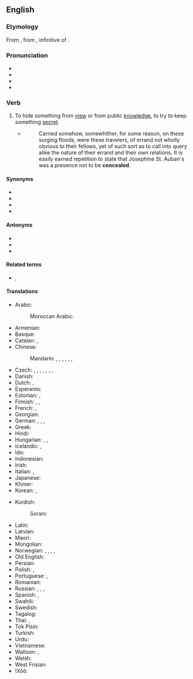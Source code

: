 ==English==

===Etymology===
From {{etyl|fro|en}} {{m|fro|conceler||hide, disguise}}, from {{etyl|la|en}} {{m|la|concelāre}}, infinitive of {{m|la|concelō||carefully disguise}}.

===Pronunciation===
* {{IPA|/kənˈsiːl/|lang=en}}
* {{audio|en-us-conceal.ogg|Audio (US)|lang=en}}
* {{rhymes|iːl|lang=en}}
* {{hyphenation|con|ceal|lang=en}}

===Verb===
{{en-verb}}

# {{lb|en|transitive}} To hide something from [[view]] or from public [[knowledge]], to try to keep something [[secret]].
#: {{ux|en|He tried to '''conceal''' the truth about his [[health]].}}
#* {{RQ:EHough PrqsPrc|II|0147}}
#*: Carried somehow, somewhither, for some reason, on these surging floods, were these travelers, of errand not wholly obvious to their fellows, yet of such sort as to call into query alike the nature of their errand and their own relations. It is easily earned repetition to state that Josephine St. Auban's was a presence not to be '''concealed'''.

====Synonyms====
* {{l|en|hide}}
* {{l|en|mithe}}
* {{l|en|obfuscate}}
* {{l|en|secrete}}

====Antonyms====
* {{l|en|reveal}}
* {{l|en|uncover}}
* {{l|en|admit}}

====Related terms====
* {{l|en|concealing}}, {{l|en|concealed}}

====Translations====
{{trans-top|to hide something}}
* Arabic: {{t|ar|أَخْفَى}}
*: Moroccan Arabic: {{t|ary|خبّى|tr=ḵəbba}}
* Armenian: {{t-needed|hy}}
* Basque: {{t-needed|eu}}
* Catalan: {{t+|ca|amagar}}, {{t+|ca|ocultar}}
* Chinese:
*: Mandarin: {{t+|cmn|隱瞞|sc=Hani}}, {{t+|cmn|隐瞒|tr=yǐnmán|sc=Hani}}, {{t+|cmn|隱藏|sc=Hani}}, {{t+|cmn|隐藏|tr=yǐncáng|sc=Hani}}, {{t+|cmn|藏|tr=cáng|sc=Hani}}, {{t+|cmn|掩蓋|sc=Hani}}, {{t+|cmn|掩盖|tr=yǎngài|sc=Hani}}
* Czech: {{t+|cs|skrýt|pf}}, {{t+|cs|skrývat|impf}}, {{t|cs|ukrýt|pf}}, {{t|cs|ukrývat|impf}}, {{t+|cs|schovat|pf}}, {{t+|cs|schovávat|impf}}, {{t+|cs|zakrýt|pf}}, {{t+|cs|zakrývat|impf}}
* Danish: {{t+|da|skjule}}
* Dutch: {{t+|nl|verbergen}}, {{t+|nl|verstoppen}}
* Esperanto: {{t-needed|eo}}
* Estonian: {{t|et|varjama}}, {{t|et|peitma}}
* Finnish: {{t+|fi|kätkeä}}, {{t+|fi|salata}}, {{t+|fi|peittää}}
* French: {{t+|fr|dissimuler}}, {{t+|fr|cacher}}
* Georgian: {{t-needed|ka}}
* German: {{t+|de|verbergen}}, {{t+|de|verheimlichen}}, {{t+|de|verschleiern}}, {{t+|de|verschweigen}}
* Greek: {{t+|el|αποκρύπτω}}
* Hindi: {{t+|hi|छिपाना|tr=chipānā|sc=Deva}}
* Hungarian: {{t+|hu|titkol}}, {{t+|hu|eltitkol}}, {{t+|hu|elrejt}}
* Icelandic: {{t+|is|fela}}, {{t+|is|hylja}}
* Ido: {{t+|io|celar}}
* Indonesian: {{t+|id|menyembunyikan}}
* Irish: {{t|ga|ceil}}
* Italian: {{t+|it|nascondere}}, {{t+|it|celare}}
* Japanese: {{t+|ja|隠す|tr=かくす, kakusu|sc=Jpan}}
* Khmer: {{t-needed|km}}
* Korean: {{t+|ko|숨기다}}, {{t+|ko|감추다}}
{{trans-mid}}
* Kurdish:
*: Sorani: {{t|ku|شاردنه‌وه‌|tr=shArdinawa|sc=ku-Arab}}
* Latin: {{t|la|occulō}}
* Latvian: {{t+|lv|slēpt}}
* Maori: {{t|mi|whakangaro}}
* Mongolian: {{t+|mn|нуух}}
* Norwegian: {{t+|no|gjemme}}, {{t+|no|skjule}}, {{t|no|fortie}}, {{t|no|gøyme}}, {{t|no|dekke over}}
* Old English: {{t|ang|mīþan}}
* Persian: {{t+|fa|پنهان کردن|tr=panhân kardan|sc=fa-Arab}}
* Polish: {{t+|pl|ukrywać}}, {{t+|pl|chować}}
* Portuguese: {{t+|pt|esconder}}, {{t+|pt|omitir}}
* Romanian: {{t+|ro|ascunde}}
* Russian: {{t+|ru|скрыва́ть|impf}}, {{t+|ru|скры́ть|pf}}, {{t+|ru|пря́тать|impf}}, {{t+|ru|спря́тать|pf}}
* Spanish: {{t+|es|esconder}}, {{t+|es|ocultar}}
* Swahili: {{t|sw|ficha|alt=kuficha}}
* Swedish: {{t+|sv|dölja}}
* Tagalog: {{t|tl|itago}}
* Thai: {{t+|th|ปิดบัง|tr=bpìt bang}}, {{t+|th|ปกปิด|tr=bpòk bpìt}}
* Tok Pisin: {{t|tpi|karamapim}}
* Turkish: {{t+|tr|gizlemek}}
* Urdu: {{t|ur|چھپانا|tr=chipānā|sc=ur-Arab}}
* Vietnamese: {{t+|vi|giấu}}
* Walloon: {{t+|wa|muchî}}, {{t+|wa|muchyî}}
* Welsh: {{t+|cy|celu}}
* West Frisian: {{t|fy|ferbergje}}
* ǃXóõ: {{t|nmn|!n̥áʻa}}
{{trans-bottom}}